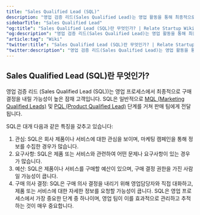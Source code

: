 ```yaml
---
title: "Sales Qualified Lead (SQL)"
description: "영업 검증 리드(Sales Qualified Lead)는 영업 활동을 통해 최종적으로 구매 가능성이 있음을 검증한 리드를 말합니다."
sidebarTitle: "Sales Qualified Lead"
"og:title": "Sales Qualified Lead (SQL)란 무엇인가? | Relate Startup Wiki"
"og:description": "영업 검증 리드(Sales Qualified Lead)는 영업 활동을 통해 최종적으로 구매 가능성이 있음을 검증한 리드를 말합니다."
"article:tag": "Wiki"
"twitter:title": "Sales Qualified Lead (SQL)란 무엇인가? | Relate Startup Wiki"
"twitter:description": "영업 검증 리드(Sales Qualified Lead)는 영업 활동을 통해 최종적으로 구매 가능성이 있음을 검증한 리드를 말합니다."
---
```


## Sales Qualified Lead (SQL)란 무엇인가?

영업 검증 리드 (Sales Qualified Lead (SQL))는 영업 프로세스에서 최종적으로 구매 결정을 내릴 가능성이 높은 잠재 고객입니다. SQL은 일반적으로 [MQL (Marketing Qualified Leads)](https://www.relate.kr/docs/wiki/mql) 및 [PQL (Product Qualified Lead)](https://www.relate.kr/docs/wiki/pql) 단계를 거쳐 판매 팀에게 전달됩니다.

SQL은 대개 다음과 같은 특징을 갖추고 있습니다:

1. 관심: SQL은 회사 제품이나 서비스에 대한 관심을 보이며, 마케팅 캠페인을 통해 정보를 수집한 경우가 많습니다.
2. 요구사항: SQL은 제품 또는 서비스와 관련하여 어떤 문제나 요구사항이 있는 경우가 많습니다.
3. 예산: SQL은 제품이나 서비스를 구매할 예산이 있으며, 구매 결정 권한을 가진 사람일 가능성이 큽니다.
4. 구매 의사 결정: SQL은 구매 의사 결정을 내리기 위해 영업담당자와 직접 대화하고, 제품 또는 서비스에 대한 자세한 정보를 요청할 가능성이 큽니다.
SQL은 영업 프로세스에서 가장 중요한 단계 중 하나이며, 영업 팀이 이를 효과적으로 관리하고 추적하는 것이 매우 중요합니다.